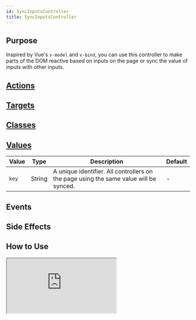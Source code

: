 ```yaml
---
id: SyncInputsController
title: SyncInputsController
---
```




## Purpose

Inspired by Vue's `v-model` and `v-bind`, you can use this controller to make parts of the DOM reactive based on inputs on the page or sync the value of inputs with other inputs.

## [Actions](https://stimulus.hotwire.dev/reference/actions)
<NoActions/>

## [Targets](https://stimulus.hotwire.dev/reference/targets)
<NoTargets/>

## [Classes](https://stimulus.hotwire.dev/reference/classes)
<NoClasses/>

## [Values](https://stimulus.hotwire.dev/reference/values)

| Value | Type   | Description                                                                           | Default |
|-------|--------|---------------------------------------------------------------------------------------|---------|
| `key` | String | A unique identifier. All controllers on the page using the same value will be synced. | -       |


## Events
<NoEvents/>

## Side Effects
<NoSideEffects/>


## How to Use

<iframe
  src="https:///stimulus-library.netlify.app/controllers/sync_inputs_controller.html"
  style={{width: "100%", height: "500px", border: "0", borderRadius: "4px", overflow: "hidden"}}
  sandbox="allow-forms allow-modals allow-popups allow-presentation allow-same-origin allow-scripts"
/>


